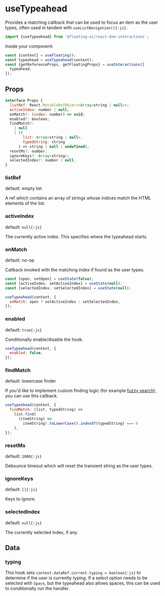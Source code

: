 # useTypeahead

Provides a matching callback that can be used to focus an item as
the user types, often used in tandem with
`useListNavigation(){:js}`.

```js
import {useTypeahead} from '@floating-ui/react-dom-interactions';
```

Inside your component:

```js /useTypeahead/
const {context} = useFloating();
const typeahead = useTypeahead(context);
const {getReferenceProps, getFloatingProps} = useInteractions([
  typeahead,
]);
```

## Props

```js
interface Props {
  listRef: React.MutableRefObject<Array<string | null>>;
  activeIndex: number | null;
  onMatch?: (index: number) => void;
  enabled?: boolean;
  findMatch?:
    | null
    | ((
        list: Array<string | null>,
        typedString: string
      ) => string | null | undefined);
  resetMs?: number;
  ignoreKeys?: Array<string>;
  selectedIndex?: number | null;
}
```

### listRef

default: empty list

A ref which contains an array of strings whose indices match the
HTML elements of the list.

### activeIndex

default: `null{:js}`

The currently active index. This specifies where the typeahead
starts.

### onMatch

default: no-op

Callback invoked with the matching index if found as the user
types.

```js
const [open, setOpen] = useState(false);
const [activeIndex, setActiveIndex] = useState(null);
const [selectedIndex, setSelectedIndex] = useState(null);

useTypeahead(context, {
  onMatch: open ? setActiveIndex : setSelectedIndex,
});
```

### enabled

default: `true{:js}`

Conditionally enable/disable the hook.

```js
useTypeahead(context, {
  enabled: false,
});
```

### findMatch

default: lowercase finder

If you'd like to implement custom finding logic (for example
[fuzzy search](https://fusejs.io/)), you can use this callback.

```js
useTypeahead(context, {
  findMatch: (list, typedString) =>
    list.find(
      (itemString) =>
        itemString?.toLowerCase().indexOf(typedString) === 0
    ),
});
```

### resetMs

default: `1000{:js}`

Debounce timeout which will reset the transient string as the
user types.

### ignoreKeys

default: `[]{:js}`

Keys to ignore.

### selectedIndex

default: `null{:js}`

The currently selected index, if any.

## Data

### typing

This hook sets `context.dataRef.current.typing = boolean{:js}` to
determine if the user is currently typing. If a select option
needs to be selected with `Space`, but the typeahead also allows
spaces, this can be used to conditionally run the handler.
